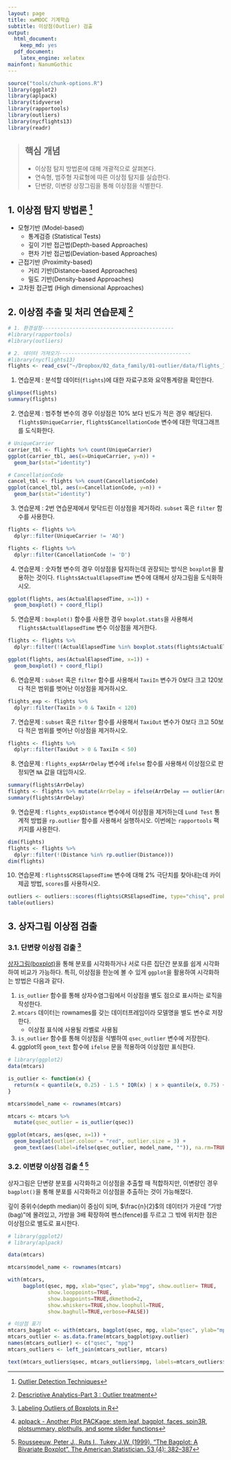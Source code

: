 ```yaml
---
layout: page
title: xwMOOC 기계학습
subtitle: 이상점(Outlier) 검출
output:
  html_document: 
    keep_md: yes
  pdf_document:
    latex_engine: xelatex
mainfont: NanumGothic
---
```


``` r
source("tools/chunk-options.R")
library(ggplot2)
library(aplpack)
library(tidyverse)
library(rapportools)
library(outliers)
library(nycflights13)
library(readr)
```
 
> ## 핵심 개념 {.objectives}
>
> * 이상점 탐지 방법론에 대해 개괄적으로 살펴본다.
> * 연속형, 범주형 자료형에 따른 이상점 탐지를 실습한다.
> * 단변량, 이변량 상장그림을 통해 이상점을 식별한다.

## 1. 이상점 탐지 방법론 [^outlier-detection-techniques]

[^outlier-detection-techniques]: [Outlier Detection Techniques](http://www.dbs.ifi.lmu.de/~zimek/publications/KDD2010/kdd10-outlier-tutorial.pdf)

- 모형기반 (Model-based) 
    - 통계검증 (Statistical Tests)
    - 깊이 기반 접근법(Depth-based Approaches)
    - 편차 기반 접근법(Deviation-based Approaches)
- 근접기반 (Proximity-based)
    - 거리 기반(Distance-based Approaches)
    - 밀도 기반(Density-based Approaches)
- 고차원 접근법 (High dimensional Approaches)


## 2. 이상점 추출 및 처리 연습문제 [^r-exercise-outlier] 

[^r-exercise-outlier]: [Descriptive Analytics-Part 3 : Outlier treatment](http://r-exercises.com/2016/11/10/descriptive-analytics-part-3-outlier-treatment/)

``` r
# 1. 환경설정-------------------------------------------
#library(rapportools)
#library(outliers)

# 2. 데이터 가져오기-------------------------------------------
#library(nycflights13)
flights <- read_csv("~/Dropbox/02_data_family/01-outlier/data/flights_1_pcnt.csv")
```

1. 연습문제 : 분석할 데이터(`flights`)에 대한 자료구조와 요약통계량을 확인한다.

``` r
glimpse(flights)
summary(flights)
```

2. 연습문제 : 범주형 변수의 경우 이상점은 10% 보다 빈도가 적은 경우 해당된다. 
`flights$UniqueCarrier`, `flights$CancellationCode` 변수에 대한 막대그래프를 도식화한다.

``` r
# UniqueCarrier
carrier_tbl <- flights %>% count(UniqueCarrier)
ggplot(carrier_tbl, aes(x=UniqueCarrier, y=n)) + 
  geom_bar(stat="identity")

# CancellationCode
cancel_tbl <- flights %>% count(CancellationCode)
ggplot(cancel_tbl, aes(x=CancellationCode, y=n)) + 
  geom_bar(stat="identity")
```

3. 연습문제 : 2번 연습문제에서 맞닥드린 이상점을 제거하라. `subset` 혹은 `filter` 함수를 사용한다.

``` r
flights <- flights %>% 
  dplyr::filter(UniqueCarrier != 'AQ')

flights <- flights %>% 
  dplyr::filter(CancellationCode != 'D')
```

4. 연습문제 : 숫자형 변수의 경우 이상점을 탐지하는데 권장되는 방식은 `boxplot`을 활용하는 것이다.
`flights$ActualElapsedTime` 변수에 대해서 상자그림을 도식화하시오.

``` r
ggplot(flights, aes(ActualElapsedTime, x=1)) +
  geom_boxplot() + coord_flip()
```

5. 연습문제 : `boxplot()` 함수를 사용한 경우 `boxplot.stats`을 사용해서 `flights$ActualElapsedTime` 변수 이상점을 제거한다.

``` r
flights <- flights %>% 
  dplyr::filter(!(ActualElapsedTime %in% boxplot.stats(flights$ActualElapsedTime)$out))

ggplot(flights, aes(ActualElapsedTime, x=1)) +
  geom_boxplot() + coord_flip()
```

6. 연습문제 : `subset` 혹은 `filter` 함수를 사용해서 `TaxiIn` 변수가 0보다 크고 120보다 적은 범위를 벗어난 이상점을 제거하시오.

``` r
flights_exp <- flights %>% 
  dplyr::filter(TaxiIn > 0 & TaxiIn < 120)
```

7. 연습문제 : `subset` 혹은 `filter` 함수를 사용해서 `TaxiOut` 변수가 0보다 크고 50보다 적은 범위를 벗어난 이상점을 제거하시오.

``` r
flights <- flights %>% 
  dplyr::filter(TaxiOut > 0 & TaxiIn < 50)
```

8. 연습문제 : `flights_exp$ArrDelay` 변수에 `ifelse` 함수를 사용해서 이상점으로 판정되면 `NA` 값을 대입하시오.

``` r
summary(flights$ArrDelay)
flights <- flights %>% mutate(ArrDelay = ifelse(ArrDelay == outlier(ArrDelay), NA, ArrDelay))
summary(flights$ArrDelay)
```

9. 연습문제 : `flights_exp$Distance` 변수에서 이상점을 제거하는데 `Lund Test` 통계적 방법을 `rp.outlier` 함수를 사용해서 실행하시오.
이번에는 `rapportools` 팩키지를 사용한다.

``` r
dim(flights)
flights <- flights %>% 
  dplyr::filter(!(Distance %in% rp.outlier(Distance)))
dim(flights)
```

10. 연습문제 : `flights$CRSElapsedTime` 변수에 대해 2% 극단치를 찾아내는데 카이제곱 방법, `scores`를 사용하시오.

``` r
outliers <- outliers::scores(flights$CRSElapsedTime, type="chisq", prob=0.98)
table(outliers)
```

## 3. 상자그림 이상점 검출

### 3.1. 단변량 이상점 검출 [^boxplot-outlier-labeling]

[^boxplot-outlier-labeling]: [Labeling Outliers of Boxplots in R](http://stackoverflow.com/questions/33524669/labeling-outliers-of-boxplots-in-r)

[상자그림(boxplot)](https://ko.wikipedia.org/wiki/상자_수염_그림)을 통해 분포를 시각화하거나 서로 다른 집단간 분포를 쉽게 시각화하여 비교가 가능하다.
특히, 이상점을 한눈에 볼 수 있게 `ggplot`을 활용하여 시각화하는 방법은 다음과 같다.

1. `is_outlier` 함수를 통해 상자수염그림에서 이상점을 별도 점으로 표시하는 로직을 작성한다.
1. `mtcars` 데이터는 rownames를 갖는 데이터프레임이라 모델명을 별도 변수로 저장한다.
    - 이상점 표식에 사용될 라벨로 사용됨
1. `is_outlier` 함수를 통해 이상점을 식별하여 `qsec_outlier` 변수에 저장한다.
1. ggplot의 `geom_text` 함수에 `ifelse` 문을 적용하여 이상점만 표식한다.


``` r
# library(ggplot2) 
data(mtcars)

is_outlier <- function(x) {
  return(x < quantile(x, 0.25) - 1.5 * IQR(x) | x > quantile(x, 0.75) + 1.5 * IQR(x))
}

mtcars$model_name <- rownames(mtcars)

mtcars <- mtcars %>% 
  mutate(qsec_outlier = is_outlier(qsec))

ggplot(mtcars, aes(qsec, x=1)) +
  geom_boxplot(outlier.colour = "red", outlier.size = 3) +
  geom_text(aes(label=ifelse(qsec_outlier, model_name, "")), na.rm=TRUE, hjust=-0.3)
```

### 3.2. 이변량 이상점 검출 [^aplpack-plot] [^bagplot-paper]

[^aplpack-plot]: [aplpack - Another Plot PACKage: stem.leaf, bagplot, faces, spin3R, plotsummary, plothulls, and some slider functions](https://cran.r-project.org/web/packages/aplpack/)

[^bagplot-paper]: [Rousseeuw, Peter J., Ruts I., Tukey J.W. (1999). "The Bagplot: A Bivariate Boxplot". The American Statistician. 53 (4): 382–387](http://venus.unive.it/romanaz/ada2/bagplot.pdf)

상자그림은 단변량 분포를 시각화하고 이상점을 추출할 때 적합하지만, 이변량인 경우 `bagplot()`을 통해 분포를 시각화하고 이상점을 추출하는 것이 가능해졌다.

깊이 중위수(depth median)이 중심이 되며, $\frac{n}{2}$의 데이터가 가운데 "가방(bag)"에 몰려있고, 가방을 3배 확장하여 펜스(fence)를 두르고 그 밖에 위치한 점은 이상점으로 별도로 표시한다.


``` r
# library(ggplot2)
# library(aplpack)

data(mtcars)

mtcars$model_name <- rownames(mtcars)

with(mtcars,
     bagplot(qsec, mpg, xlab="qsec", ylab="mpg", show.outlier= TRUE,
             show.looppoints=TRUE,
             show.bagpoints=TRUE,dkmethod=2,
             show.whiskers=TRUE,show.loophull=TRUE,
             show.baghull=TRUE,verbose=FALSE))

# 이상점 표기
mtcars_bagplot <- with(mtcars, bagplot(qsec, mpg, xlab="qsec", ylab="mpg"))
mtcars_outlier <- as.data.frame(mtcars_bagplot$pxy.outlier)
names(mtcars_outlier) <- c("qsec", "mpg")
mtcars_outliers <- left_join(mtcars_outlier, mtcars)

text(mtcars_outliers$qsec, mtcars_outliers$mpg, labels=mtcars_outliers$model_name, pos=1)
```

